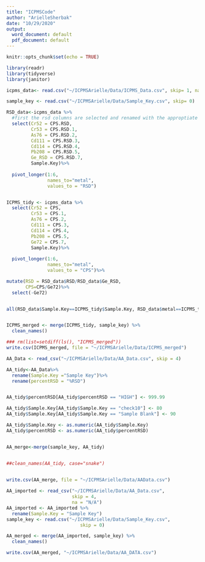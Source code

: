 ```yaml
---
title: "ICPMSCode"
author: "ArielleSherbak"
date: "10/29/2020"
output:
  word_document: default
  pdf_document: default
---
```


```r
knitr::opts_chunk$set(echo = TRUE)
```


```r
library(readr)
library(tidyverse)
library(janitor)
```


```r
icpms_data<- read.csv("~/ICPMSArielle/Data/ICPMS_Data.csv", skip= 1, na= "N/A")

sample_key <- read.csv("~/ICPMSArielle/Data/Sample_Key.csv", skip= 0)

RSD_data<-icpms_data %>%
  #first the rsd columns are selected and renamed with the approptiate metal isotope
  select(Cr52 = CPS.RSD,
         Cr53 = CPS.RSD.1,
         As76 = CPS.RSD.2,
         Cd111 = CPS.RSD.3,
         Cd114 = CPS.RSD.4,
         Pb208 = CPS.RSD.5,
         Ge_RSD = CPS.RSD.7,
         Sample.Key)%>%
  
  pivot_longer(1:6, 
               names_to="metal", 
               values_to = "RSD")


ICPMS_tidy <- icpms_data %>%
  select(Cr52 = CPS,
         Cr53 = CPS.1,
         As76 = CPS.2,
         Cd111 = CPS.3,
         Cd114 = CPS.4,
         Pb208 = CPS.5,
         Ge72 = CPS.7,
         Sample.Key)%>%
  
  pivot_longer(1:6, 
               names_to="metal", 
               values_to = "CPS")%>%

mutate(RSD = RSD_data$RSD/RSD_data$Ge_RSD,
       CPS=CPS/Ge72)%>%
  select(-Ge72)


all(RSD_data$Sample.Key==ICPMS_tidy$Sample.Key, RSD_data$metal==ICPMS_tidy$metal)


ICPMS_merged <- merge(ICPMS_tidy, sample_key) %>%
  clean_names()
```

```r
### rm(list=setdiff(ls(), "ICPMS_merged"))
write.csv(ICPMS_merged, file = "~/ICPMSArielle/Data/ICPMS_merged")

```


```r
AA_Data <- read_csv("~/ICPMSArielle/Data/AA_Data.csv", skip = 4)

AA_tidy<-AA_Data%>%
  rename(Sample.Key ="Sample Key")%>%
  rename(percentRSD = "%RSD")


AA_tidy$percentRSD[AA_tidy$percentRSD == "HIGH"] <- 999.99

AA_tidy$Sample.Key[AA_tidy$Sample.Key == "check10"] <- 80
AA_tidy$Sample.Key[AA_tidy$Sample.Key == "Sample Blank"] <- 90

AA_tidy$Sample.Key <- as.numeric(AA_tidy$Sample.Key)
AA_tidy$percentRSD <- as.numeric(AA_tidy$percentRSD)


AA_merge<-merge(sample_key, AA_tidy)


##clean_names(AA_tidy, case="snake")
 

write.csv(AA_merge, file = "~/ICPMSArielle/Data/AAData.csv")

```

```r
AA_imported <- read_csv("~/ICPMSArielle/Data/AA_Data.csv",
                        skip = 4,
                        na = "N/A")
AA_imported <- AA_imported %>%
  rename(Sample.Key = "Sample Key")
sample_key <- read.csv("~/ICPMSArielle/Data/Sample_Key.csv", 
                           skip = 0)      
```

```r
AA_merged <- merge(AA_imported, sample_key) %>%
  clean_names()
```

```r
write.csv(AA_merged, "~/ICPMSArielle/Data/AA_DATA.csv")
```